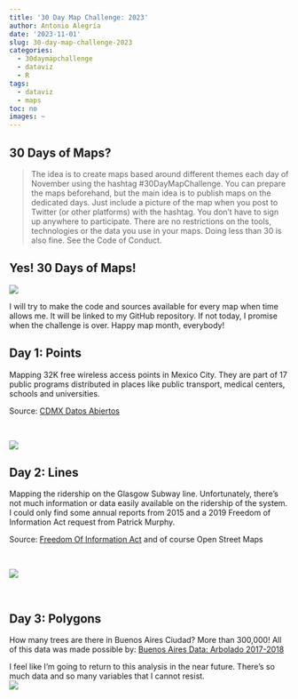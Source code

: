 ```yaml
---
title: '30 Day Map Challenge: 2023'
author: Antonio Alegría
date: '2023-11-01'
slug: 30-day-map-challenge-2023
categories:
  - 30daymapchallenge
  - dataviz
  - R
tags:
  - dataviz
  - maps
toc: no
images: ~
---
```


## 30 Days of Maps?

>The idea is to create maps based around different themes each day of November using the hashtag #30DayMapChallenge. You can prepare the maps beforehand, but the main idea is to publish maps on the dedicated days. Just include a picture of the map when you post to Twitter (or other platforms) with the hashtag. You don't have to sign up anywhere to participate. There are no restrictions on the tools, technologies or the data you use in your maps. Doing less than 30 is also fine. See the Code of Conduct.
<br>

## Yes! 30 Days of Maps!

![](figures/30dmc-2023.png)
<br>

I will try to make the code and sources available for every map when time allows me. It will be linked to my GitHub repository. If not today, I promise when the challenge is over. Happy map month, everybody!



## Day 1: Points

Mapping 32K free wireless access points in Mexico City. They are part of 17 public programs distributed in places like public transport, medical centers, schools and universities. 

Source: [CDMX Datos Abiertos](https://datos.cdmx.gob.mx/dataset/puntos-de-acceso-wifi-en-la-ciudad-de-mexico)

<br>

![](figures/day1-points.png)
<br>

## Day 2: Lines

Mapping the ridership on the Glasgow Subway line. Unfortunately, there's not much information or data easily available on the ridership of the system. I could only find some annual reports from 2015 and a 2019 Freedom of Information Act request from Patrick Murphy.


Source: [Freedom Of Information Act](https://www.whatdotheyknow.com/request/request_for_some_usage_statistic_7#incoming-1291508) and of course Open Street Maps

<br>

![](figures/day2-lines.png)

<br>


## Day 3: Polygons

How many trees are there in Buenos Aires Ciudad? More than 300,000! All of this data was made possible by: [Buenos Aires Data: Arbolado 2017-2018](https://data.buenosaires.gob.ar/dataset/arbolado-publico-lineal/resource/51668e94-12af-401f-aba5-84476f78bb9d)

I feel like I'm going to return to this analysis in the near future. There's so much data and so many variables that I cannot resist.
<br>
![](figures/day3-polygons.png)

<br>